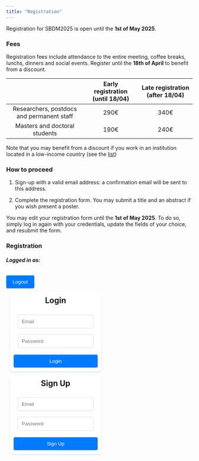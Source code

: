 ```yaml
---
title: "Registration"
---
```


Registration for SBDM2025 is open until the **1st of May
2025**.

### Fees

Registration fees include attendance to the entire meeting, coffee
breaks, lunchs, dinners and social events. Register until the **18th of
April** to benefit from a discount.

::: {.container-lg .justify-content-center}
::: {.justify-content-center .w-75}
|                                           | Early registration (until 18/04) | Late registration (after 18/04) |
|:----------------------------:|:-------------------:|:-------------------:|
| Researchers, postdocs and permanent staff |               290€               |              340€               |
|       Masters and doctoral students       |               190€               |              240€               |
:::
:::

Note that you may benefit from a discount if you work in an institution
located in a low-income country (see the
[list](files/Listoflowincomecountries.pdf){target="_blank"})

### How to proceed

1. Sign-up with a valid email address: a confirmation email will be sent to
this address.

1. Complete the registration form. You may submit a title and an abstract if you wish present a poster.

::: {.callout-tip}
You may edit your registration form until the **1st of May
2025**. To do so, simply log in again with your credentials, update the
fields of your choice, and resubmit the form.
:::

### Registration

```{=html}
<script type="module">
  import { initializeApp } from "https://www.gstatic.com/firebasejs/11.4.0/firebase-app.js";
  import { getAuth, createUserWithEmailAndPassword, signInWithEmailAndPassword, signOut, onAuthStateChanged, sendEmailVerification } from "https://www.gstatic.com/firebasejs/11.4.0/firebase-auth.js";

  const firebaseConfig = {
    apiKey: "AIzaSyCH3avPPXfXI49GTopvaFbeKrPtu8ufa2c",
    authDomain: "sbdm2025.firebaseapp.com",
    projectId: "sbdm2025",
    storageBucket: "sbdm2025.firebasestorage.app",
    messagingSenderId: "846447691095",
    appId: "1:846447691095:web:e41322d89f69949469ea12",
    measurementId: "G-G79REFBJ4H"
  };

  const app = initializeApp(firebaseConfig);
  const auth = getAuth(app);

  document.getElementById("login-btn").addEventListener("click", async () => {
    const email = document.getElementById("email").value;
    const password = document.getElementById("password").value;
    try {
      const userCredential = await signInWithEmailAndPassword(auth, email, password);
      if (!userCredential.user.emailVerified) {
        alert("Please verify your email address before logging in.");
        await signOut(auth);
        return;
      }
    } catch (error) {
      alert(error.message);
    }
  });

  document.getElementById("signup-btn").addEventListener("click", async () => {
    const email = document.getElementById("signup-email").value;
    const password = document.getElementById("signup-password").value;
    try {
      const userCredential = await createUserWithEmailAndPassword(auth, email, password);
      await sendEmailVerification(userCredential.user);
      document.getElementById("signup-password").setAttribute("autocomplete", "on");
      alert("Verification email sent. Please check your inbox.");
    } catch (error) {
      alert(error.message);
    }
  });

  document.getElementById("logout-btn").addEventListener("click", async () => {
    await signOut(auth);
  });

  async function fetchUserData(email) {
    try {
      const response = await fetch(`https://misc.robustcircuit.eu/user/${email}`);
      const result = await response.json();
      console.log(result.data)
      if (result.success) {
        document.getElementById("formId").value = result.data.form_id;
        document.getElementById("formName").value = result.data.name;
        document.getElementById("formEmail").value = email;
        document.getElementById("formAffiliation").value = result.data.affiliation;
        document.getElementById("formTitle").value = result.data.title;
        document.getElementById("formAbstract").value = result.data.abstract;
        document.getElementById("formPresenter").value = result.data.presenter;
        document.getElementById("formAuthors").value = result.data.authors;
        document.getElementById("formFood").value = result.data.foodrestriction;
        if (result.data.discountRequest=="true"){
            document.getElementById("formDiscount").checked = true;
        }
        // Prepopulate the radio button based on formSession
        const sessionValue = result.data.session; // Assuming this matches the radio values
        const radioSessionButton = document.querySelector(`input[name="formSession"][value="${sessionValue}"]`);
        if (radioSessionButton) {
            radioSessionButton.checked = true;
        }
        // Prepopulate the radio button based on formSession
        const presentsValue = result.data.presents; // Assuming this matches the radio values
        const radioPresentsButton = document.querySelector(`input[name="formPoster"][value="${presentsValue}"]`);
        if (radioPresentsButton) {
            radioPresentsButton.checked = true;
        }
        const foodValue = result.data.foodrestriction; // Assuming this matches the radio values
        const radioFoodButton = document.querySelector(`input[name="formFood"][value="${foodValue}"]`);
        if (radioFoodButton) {
            radioFoodButton.checked = true;
        }
        const positionValue = result.data.position; // Assuming this matches the radio values
        const radioPositionButton = document.querySelector(`input[name="formPosition"][value="${positionValue}"]`);
        if (radioPositionButton) {
            radioPositionButton.checked = true;
        }
        }
        document.getElementById("formEmail").value = email;
        const posterOptions = document.getElementsByName("formPoster");
        const abstractPoster = document.getElementById("abstractPoster");
        const sessionPick = document.getElementById("sessionPick");
        const titlePoster = document.getElementById("titlePoster");
        const authorsPoster = document.getElementById("authorsPoster");
        const presenterPoster = document.getElementById("presenterPoster");
        function toggleAbstract() {
            // Check if the "Yes" option is selected
            const isPosterSelected = document.querySelector('input[name="formPoster"]:checked')?.value === "true";
            abstractPoster.style.display = isPosterSelected ? "block" : "none";
            sessionPick.style.display = isPosterSelected ? "block" : "none";
            titlePoster.style.display = isPosterSelected ? "block" : "none";
            presenterPoster.style.display = isPosterSelected ? "block" : "none";
            authorsPoster.style.display = isPosterSelected ? "block" : "none";
        }
        // Add event listeners to both radio buttons
        posterOptions.forEach(option => option.addEventListener("change", toggleAbstract));
        // Run the function once on page load in case of pre-selected value
        toggleAbstract();

        // link formName and formPresenter
        const formName = document.getElementById("formName");
        const formPresenter = document.getElementById("formPresenter");
        // Track whether the user has manually changed the formPresenter field
        let presenterEdited = false;
        formPresenter.addEventListener("input", function () {
            presenterEdited = true; // Mark as manually edited
        });
        formName.addEventListener("input", function () {
            if (!presenterEdited) {
                formPresenter.value = formName.value;
            }
        });

      } catch (error) {
        console.error("Error fetching user data:", error);
    }
  }

  onAuthStateChanged(auth, (user) => {
    if (user && user.emailVerified) {
      document.getElementById("auth-container").style.display = "none";
      document.getElementById("signup-container").style.display = "none";
      document.getElementById("user-container").style.display = "block";
      document.getElementById("logged-container").style.display = "block";
      document.getElementById("user-email").innerText = `Logged in as: ${user.email}`;
      document.getElementById("formEmail").value = user.email;
      fetchUserData(user.email);
    } else {
      document.getElementById("logged-container").style.display = "none";
      document.getElementById("auth-container").style.display = "block";
      document.getElementById("signup-container").style.display = "block";
      document.getElementById("user-container").style.display = "none";
      document.getElementById("logged-container").style.display = "none";
    }
  });

  document.getElementById("registrationForm").addEventListener("submit", async function(event) {
    event.preventDefault();
    const user = auth.currentUser;
    if (!user || !user.emailVerified) return;
    // manage checkbox
    let discountCheckbox = document.getElementById("formDiscount");
    let hiddenInput = document.createElement("input");
    hiddenInput.type = "hidden";
    hiddenInput.name = "formDiscount";
    hiddenInput.value = discountCheckbox.checked ? "true" : "false";
    // manages abstract text
    let abstractText = document.getElementById("formAbstract").value.trim();
    let wordCount = abstractText.split(/\s+/).filter(word => word.length > 0).length;
    if (wordCount > 200) {
        alert("Abstract cannot exceed 200 words.");
        event.preventDefault(); // Stop form submission
    }
    this.appendChild(hiddenInput);
    const formData = {
      form_id: document.getElementById("formId").value,
      name: document.getElementById("formName").value,
      position: document.querySelector('input[name="formPosition"]:checked').value,
      affiliation: document.getElementById("formAffiliation").value,
      foodrestriction: document.querySelector('input[name="formFood"]:checked').value,
      poster: document.querySelector('input[name="formPoster"]:checked').value,
      title: document.getElementById("formTitle").value,
      authors: document.getElementById("formAuthors").value,
      presenter: document.getElementById("formPresenter").value,
      abstract: document.getElementById("formAbstract").value,
      session: document.querySelector('input[name="formSession"]:checked').value,
      discountRequest: hiddenInput.value,
      email: user.email,
    };
    try {
      const response = await fetch("https://misc.robustcircuit.eu/submit-form", {
        method: "POST",
        headers: { "Content-Type": "application/json" },
        body: JSON.stringify(formData)
      });
      const result = await response.json();
      document.getElementById("responseMessage").innerText = result.message;
    } catch (error) {
      document.getElementById("responseMessage").innerText = "Error submitting the form.";
    }
  });


</script>
```

```{=html}
<style>

    .auth-container, .signup-container, .user-container {
        background-color: #fff;
        padding: 10px;
        border-radius: 8px;
        box-shadow: 0 2px 4px rgba(0, 0, 0, 0.1);
        width: 100%;
        text-align: center;
        margin: 10px;
    }

    input[type="email"], input[type="password"] {
        width: calc(100% - 22px);
        padding: 10px;
        margin: 8px 0;
        border: 1px solid #ddd;
        border-radius: 4px;
        box-sizing: border-box;
    }

    button {
        background-color: #007bff;
        color: white;
        padding: 10px 15px;
        border: none;
        border-radius: 4px;
        cursor: pointer;
        width: 100%;
        margin-top: 10px;
    }

    button:hover {
        background-color: #0056b3;
    }

    .user-container {
        display: none; /* Hidden by default */
    }

    .form-check-label{
      margin-left: 10px;
    }

</style>
```

<!-- Login Form -->

```{=html}

<div class="container-lg">
    <div class="logged-container row justify-content-center" id="logged-container">
        <div class="col-md-5">
            <div class="d-flex justify-content-between align-items-center">
                <h5 id="user-email" class="mb-0">Logged in as:</h5>
                <button id="logout-btn" class="btn btn-primary" style="max-width:15%">Logout</button>
            </div>
        </div>
    </div>
    <div class="d-flex row justify-content-between flex-wrap" style="width:100%">
        <div style="width:45%">
            <div class="auth-container text-center" id="auth-container">
                <h2 style="margin-top:0px">Login</h2>
                <input type="email" id="email" class="form-control" placeholder="Email" autocomplete="username">
                <input type="password" id="password" class="form-control" placeholder="Password" autocomplete="current-password">
                <button id="login-btn" class="btn btn-primary mt-2">Login</button>
            </div>
        </div>
        <div style="width:45%">
            <div class="signup-container text-center" id="signup-container">
                <h2 style="margin-top:0px">Sign Up</h2>
                <input type="email" id="signup-email" class="form-control" placeholder="Email" autocomplete="username">
                <input type="password" id="signup-password" class="form-control" placeholder="Password" autocomplete="new-password">
                <button id="signup-btn" class="btn btn-success mt-2">Sign Up</button>
            </div>
        </div>
    </div>
    <div class="user-container row justify-content-center" id="user-container">
        <div class="container mt-5" style="text-align:left">
            <h3>Registration Form</h3>
            <form id="registrationForm">
                <input type="hidden" id="formId" name="formId" value="noId">
                <div class="mb-3">
                    <label for="formName" class="form-label">First & last name</label>
                    <input type="text" class="form-control" id="formName" required>
                </div>
                <div class="mb-3">
                    <label for="formEmail" class="form-label">Email</label>
                    <input type="text" class="form-control text-muted" id="formEmail" readonly>
                </div>
                <div class="mb-3">
                    <label for="formAffiliation" class="form-label">Affiliation</label>
                    <input type="text" class="form-control" id="formAffiliation" required>
                </div>
                <div class="mb-3">
                    <label class="form-label">Do you have food restrictions?</label>
                    <div class="form-check">
                        <input class="form-check-input" type="radio" name="formFood" id="foodoption1" value="No" checked required>
                        <label class="form-check-label" for="foodoption1">No</label>
                    </div>
                    <div class="form-check">
                        <input class="form-check-input" type="radio" name="formFood" id="foodoption2" value="Vegetarian" required>
                        <label class="form-check-label" for="foodoption2">Vegetarian</label>
                    </div>
                    <div class="form-check">
                        <input class="form-check-input" type="radio" name="formFood" id="foodoption3" value="Vegan" required>
                        <label class="form-check-label" for="foodoption3">Vegan</label>
                    </div>
                </div>
                <div class="mb-3">
                    <label class="form-label">What is your position?</label>
                    <div class="form-check">
                        <input class="form-check-input" type="radio" name="formPosition" id="optionposition1" value="Researcher" required>
                        <label class="form-check-label" for="optionposition1">Researcher, postdoc or permanent research staff</label>
                    </div>
                    <div class="form-check">
                        <input class="form-check-input" type="radio" name="formPosition" id="optionposition2" value="Student" required>
                        <label class="form-check-label" for="optionposition2">Master or PhD student</label>
                    </div>
                </div>
                <div class="mb-3">
                    <div class="form-check">
                        <input class="form-check-input" type="checkbox" id="formDiscount" name="formDiscount">
                        <label class="form-check-label" for="formDiscount">Request a discount by ticking this box (low-income countries only)</label>
                    </div>
                </div>
                <div class="mb-3">
                    <label class="form-label">Will you present a poster at SBDM2025?</label>
                    <div class="form-check">
                        <input class="form-check-input" type="radio" name="formPoster" id="optionposter1" value="false" checked required>
                        <label class="form-check-label" for="optionposter1">No</label>
                    </div>
                    <div class="form-check">
                        <input class="form-check-input" type="radio" name="formPoster" id="optionposter2" value="true" required>
                        <label class="form-check-label" for="optionposter2">Yes</label>
                    </div>
                </div>
                <div class="mb-3" id="titlePoster">
                    <label for="formAbstract" class="form-label">Poster title</label>
                    <input type="text" class="form-control" id="formTitle" required>
                </div>
                <div class="mb-3" id="authorsPoster">
                    <label for="formAuthors" class="form-label">Authors</label>
                    <input type="text" class="form-control" id="formAuthors" required>
                </div>
                <div class="mb-3" id="presenterPoster">
                    <label for="formPresenter" class="form-label">Presenter</label>
                    <input type="text" class="form-control" id="formPresenter" required>
                </div>
                <div class="mb-3" id="abstractPoster">
                    <label for="formAbstract" class="form-label">Poster abstract (max. 200 words)</label>
                    <textarea class="form-control" id="formAbstract" rows="8" required></textarea>
                </div>
                <div class="mb-3" id="sessionPick">
                    <label class="form-label">Indicate the session that corresponds best to your poster.</label>
                    <div class="form-check">
                        <input class="form-check-input" type="radio" name="formSession" id="option1" value="Temporal Dynamics of decision making" required>
                        <label class="form-check-label" for="option1">Temporal Dynamics of decision making</label>
                    </div>
                    <div class="form-check">
                        <input class="form-check-input" type="radio" name="formSession" id="option2" value="Causal manipulations in decision making" required>
                        <label class="form-check-label" for="option2">Causal manipulations in decision making</label>
                    </div>
                    <div class="form-check">
                        <input class="form-check-input" type="radio" name="formSession" id="option3" value="Social cognition and decision making across species" required>
                        <label class="form-check-label" for="option3">Social cognition and decision making across species</label>
                    </div>
                    <div class="form-check">
                        <input class="form-check-input" type="radio" name="formSession" id="option4" value="Naturalistic & context-dependant decision making" required>
                        <label class="form-check-label" for="option4">Naturalistic & context-dependant decision making</label>
                    </div>
                    <div class="form-check">
                        <input class="form-check-input" type="radio" name="formSession" id="option5" value="Brain-body interaction and decision making" required>
                        <label class="form-check-label" for="option5">Brain-body interaction and decision making</label>
                    </div>
                    <div class="form-check">
                        <input class="form-check-input" type="radio" name="formSession" id="option6" value="Comparative decision across agents" required>
                        <label class="form-check-label" for="option6">Comparative decision across agents</label>
                    </div>
                    <div class="form-check">
                        <input class="form-check-input" type="radio" name="formSession" id="option6" value="I am not sure" required>
                        <label class="form-check-label" for="option6">I am not sure</label>
                    </div>
                </div>
                <button type="submit" class="btn btn-primary">Submit</button>
            </form>
            <p id="responseMessage" class="mt-3"></p>
        </div>
    </div>
</div>
```